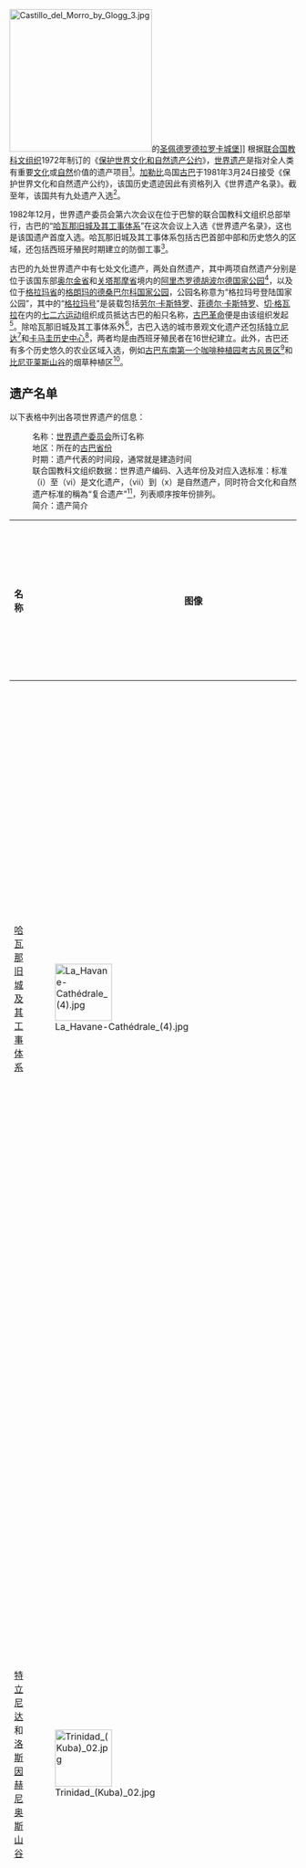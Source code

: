 {{noteTA
|1=zh-cn:特立尼达;zh-hk:千里達;zh-tw:千里達;
|G1=地名
|2=zh-hans:哈瓦那;zh-tw:哈瓦那;zh-hk:夏灣拿;zh-cn:哈瓦那;
}}
[[File:Castillo_del_Morro_by_Glogg_3.jpg|250px]]的[[圣佩德罗德拉罗卡城堡|圣佩德罗德拉罗卡城堡]]]]
根据[[联合国教育、科学及文化组织|联合国教科文组织]]1972年制订的《[[保护世界文化和自然遗产公约|保护世界文化和自然遗产公约]]》，[[世界遗产|世界遗产]]是指对全人类有重要[[文化遗产|文化]]或[[自然遗产|自然]]价值的遗产项目<ref name="convention">{{cite web | archiveurl = https://web.archive.org/web/20160523194513/http://whc.unesco.org/en/convention | archivedate = 2016-05-23 | deadurl = no | url = http://whc.unesco.org/en/convention/ | title = The World Heritage Convention | publisher = UNESCO | accessdate = 2016-07-05 }}</ref>。[[加勒比海|加勒比]]岛国[[古巴|古巴]]于1981年3月24日接受《保护世界文化和自然遗产公约》，该国历史遗迹因此有资格列入《世界遗产名录》。截至{{CURRENTYEAR}}年{{CURRENTMONTHNAME}}，该国共有九处遗产入选<ref name="cuba">{{cite web | url = http://whc.unesco.org/en/statesparties/cu/ | title = Cuba | archiveurl = https://web.archive.org/web/20160323024446/http://whc.unesco.org/en/statesparties/cu | publisher = UNESCO | accessdate = 2016-07-05 | archivedate = 2016-03-23 | deadurl = no }}</ref>。

1982年12月，世界遗产委员会第六次会议在位于巴黎的联合国教科文组织总部举行，古巴的“[[哈瓦那旧城|哈瓦那旧城及其工事体系]]”在这次会议上入选《世界遗产名录》，这也是该国遗产首度入选。哈瓦那旧城及其工事体系包括古巴首部中部和历史悠久的区域，还包括西班牙殖民时期建立的防御工事<ref>{{cite web | deadurl = no | archiveurl = https://web.archive.org/web/20160316092317/http://whc.unesco.org/archive/repcom82.htm | archivedate = 2016-03-16 | url = http://whc.unesco.org/archive/repcom82.htm | title = Report of the Rapporteur | publisher = [[联合国教育、科学及文化组织|UNESCO]] | date = 1983-01-17 | accessdate = 2016-07-05 }}</ref>。

古巴的九处世界遗产中有七处文化遗产，两处自然遗产，其中两项自然遗产分别是位于该国东部[[奥尔金省|奥尔金省]]和[[关塔那摩省|关塔那摩省]]境内的[[亚历杭德罗·德洪堡国家公园|阿里杰罗德胡波尔德国家公园]]<ref name="humboldt">{{cite web | url = http://whc.unesco.org/en/list/839 | title = 阿里杰罗德胡波尔德国家公园 | publisher = UNESCO | accessdate = 2016-07-05 | deadurl = no | archiveurl = https://web.archive.org/web/20160621064842/http://whc.unesco.org/en/list/839/ | archivedate = 2016-06-21 }}</ref>，以及位于[[格拉玛省|格拉玛省]]的[[德桑巴尔科国家公园|格朗玛的德桑巴尔科国家公园]]，公园名称意为“格拉玛号登陆国家公园”，其中的“[[格拉玛号|格拉玛号]]”是装载包括[[劳尔·卡斯特罗|劳尔·卡斯特罗]]、[[菲德尔·卡斯特罗|菲德尔·卡斯特罗]]、[[切·格瓦拉|切·格瓦拉]]在内的[[七二六运动|七二六运动]]组织成员抵达古巴的船只名称，[[古巴革命|古巴革命]]便是由该组织发起<ref name="granma">{{cite web | url = http://whc.unesco.org/en/list/889 | title = 格朗玛的德桑巴尔科国家公园 | publisher = UNESCO | accessdate = 2016-07-05 | archive-date = 2018-12-24 | archive-url = https://web.archive.org/web/20181224225808/http://whc.unesco.org/en/list/889 | dead-url = no }}</ref>。除哈瓦那旧城及其工事体系外<ref name="havana">{{cite web | url = http://whc.unesco.org/en/list/204 | title = 哈瓦那旧城及其工事体系 | publisher = UNESCO | accessdate = 2016-07-05 | archivedate = 2016-06-22 | archiveurl = https://web.archive.org/web/20160622092840/http://whc.unesco.org/en/list/204/ | deadurl = no }}</ref>，古巴入选的城市景观文化遗产还包括[[特立尼达_(古巴)|特立尼达]]<ref name="trinidad">{{cite web | url = http://whc.unesco.org/en/list/460 | title = 特立尼达和洛斯因赫尼奥斯山谷 | publisher = UNESCO | accessdate = 2016-07-05 | archivedate = 2016-06-22 | archiveurl = https://web.archive.org/web/20160622064126/http://whc.unesco.org/en/list/460/ | deadurl = no }}</ref>和[[卡马圭|卡马圭历史中心]]<ref name="camaguey">{{cite web | url = http://whc.unesco.org/en/list/1270 | title = Historic Centre of Camagüey | archiveurl = https://web.archive.org/web/20160622062206/http://whc.unesco.org/en/list/1270/ | publisher = UNESCO | deadurl = no | accessdate = 2016-07-05 | archivedate = 2016-06-22 }}</ref>，两者均是由西班牙殖民者在16世纪建立。此外，古巴还有多个历史悠久的农业区域入选，例如[[古巴东南第一个咖啡种植园考古风景区|古巴东南第一个咖啡种植园考古风景区]]<ref name="plantations">{{cite web | url = http://whc.unesco.org/en/list/1008 | title = 古巴东南第一个咖啡种植园考古风景区 | archiveurl = https://web.archive.org/web/20160621121051/http://whc.unesco.org/en/list/1008/ | publisher = UNESCO | deadurl = no | accessdate = 2016-07-05 | archivedate = 2016-06-21 }}</ref>和[[比尼亚莱斯山谷|比尼亚莱斯山谷]]的烟草种植区<ref name="valley">{{cite web | url = http://whc.unesco.org/en/list/840 | title = 比尼亚莱斯山谷 | publisher = UNESCO | archiveurl = https://web.archive.org/web/20160420201826/http://whc.unesco.org/en/list/840 | accessdate = 2016-07-05 | deadurl = no | archivedate = 2016-04-20 }}</ref>。

== 遗产名单 ==
以下表格中列出各项世界遗产的信息：
:名称：[[世界遗产委员会|世界遗产委员会]]所订名称
:地区：所在的[[古巴行政区划|古巴省份]]{{ref|a|1}}
:时期：遗产代表的时间段，通常就是建造时间
:联合国教科文组织数据：世界遗产编码、入选年份及对应入选标准：标准（i）至（vi）是文化遗产，（vii）到（x）是自然遗产，同时符合文化和自然遗产标准的稱為“复合遗产”<ref>{{cite web | url = http://whc.unesco.org/en/criteria/ | archiveurl = https://web.archive.org/web/20160612152223/http://whc.unesco.org/en/criteria/ | title = The Criteria of Selection | publisher = UNESCO | accessdate = 2016-07-05 | archivedate = 2016-06-12 | deadurl = no }}</ref>，列表顺序按年份排列。
:简介：遗产简介

{| class="wikitable plainrowheaders sortable" style="font-size:100%;width:100%;border:0px;text-align:left;line-height:150%;"
! 名称
! scope="col" class="unsortable"| 图像
! scope="col" |地区
! scope="col" |时期
! scope="col" |联合国教科文组织数据
! scope="col" class="unsortable"| 简介
! scope="col" class="unsortable"| 来源
|-
! scope="row"| [[哈瓦那旧城|哈瓦那旧城及其工事体系]]
|[[File:La_Havane-Cathédrale_(4).jpg|100px]]
|[[哈瓦那|哈瓦那]]
|{{sort|016.5|16至19世纪}}
|{{sort|1982|204；1982；iv，v}}
|哈瓦那由西班牙人于1519年建立，17世纪成了加勒比海主要的造船中心之一。哈瓦那旧城有大量[[巴洛克建筑|巴洛克]]和[[新古典主义建筑|新古典主义]]风格建筑，这里的历史地标包括[[圣查尔斯堡|圣查尔斯堡]]、[[哈瓦那主教座堂|哈瓦那主教座堂]]和[[哈瓦那大剧院|哈瓦那大剧院]]。
|<ref name="havana" />
|-
! scope="row"| [[特立尼达_(古巴)|特立尼达]]和[[洛斯因赫尼奥斯山谷|洛斯因赫尼奥斯山谷]]
|[[File:Trinidad_(Kuba)_02.jpg|100px]]
|[[圣斯皮里图斯省|圣斯皮里图斯省]] 
|{{sort|016.5|16至19世纪}}
|{{sort|1988|460；1988；iv，v}}
|特立尼达建于16世纪初。1518年，[[埃尔南·科尔特斯|埃尔南·科尔特斯]]开始从特立尼达港[[西班牙征服阿兹特克帝国|远征墨西哥]]。西班牙殖民统治时期，特立尼达的繁荣很大程度上是因当地成功的制糖业。邻近的洛斯因赫尼奥斯山谷是古巴制糖业的发源地，于18世纪诞生。这里建有许多[[蔗糖厂|蔗糖厂]]，还有许多畜牧场和烟草种植园。
|<ref name="trinidad" /><ref>{{cite web | url = http://www.ovpm.org/en/cuba/trinidad | title = Trinidad, Cuba | archiveurl = https://web.archive.org/web/20160315225611/http://www.ovpm.org/en/cuba/trinidad | publisher = Organization of World Heritage Cities | accessdate = 2016-07-05 | archivedate = 2016-03-15 | deadurl = no }}</ref>
|-
! scope="row"| [[圣佩德罗德拉罗卡堡|古巴圣地亚哥的圣佩德罗德拉罗卡堡]]
|[[File:Castillo_del_Morro_by_Glogg_4.jpg|100px]]
|[[圣地亚哥省_(古巴)|圣地亚哥省]]
|{{sort|017|17世纪}}
|{{sort|1997|841；1997；iv，v}}
|这座巨大的城堡是用来保护位于[[圣地亚哥-德古巴|圣地亚哥]]的重要港口。堡垒设计采用[[文艺复兴建筑|意大利文艺复兴风格]]，包含堡垒、军火库、[[菱堡|棱堡]]和[[炮台|炮台]]，是西班牙裔美洲人建造的防御堡垒中保存最好、最完整的一个。
|<ref name="sanpedro">{{cite web | url = http://whc.unesco.org/en/list/841 | title = 古巴圣地亚哥的圣佩德罗德拉罗卡堡 | archiveurl = https://web.archive.org/web/20160622071037/http://whc.unesco.org/en/list/841/ | publisher = UNESCO | deadurl = no | archivedate = 2016-06-22 | accessdate = 2016-07-05 }}</ref>
|-
! scope="row"| [[德桑巴尔科国家公园|格拉玛的德桑巴尔科国家公园]]
|[[File:Costa_típica_del_Parque_Nacional_Desembarco_del_Granma.jpg|100px]]
|[[格拉玛省|格拉玛省]]
|{{sort|999|不适用}}
|{{sort|1999|889；1999；vii，viii}}
|公园名称意为“格拉玛号登陆国家公园”，其中的“[[格拉玛号|格拉玛号]]”是装载包括[[劳尔·卡斯特罗|劳尔·卡斯特罗]]、[[菲德尔·卡斯特罗|菲德尔·卡斯特罗]]、[[切·格瓦拉|切·格瓦拉]]在内共79名[[七二六运动|七二六运动]]组织成员抵达古巴的船只名称，他们之后发动[[古巴革命|古巴革命]]推翻[[富尔亨西奥·巴蒂斯塔|富尔亨西奥·巴蒂斯塔]]的统治。公园内有独特的[[喀斯特地形|喀斯特地形、地貌]]，拥有梯田、悬崖和瀑布。
|<ref name="granma" /><ref>{{cite web |url=http://www.frommers.com/destinations/bayamo/3199010012.html |archiveurl=https://archive.li/20120904110920/http://www.frommers.com/destinations/bayamo/3199010012.html |title=In Depth: Dear Granma |work=Bayamo Travel Guide |publisher=Frommers |accessdate=2012-09-04 |archivedate=2012-09-04 |deadurl=yes }}</ref>
|-
! scope="row"| [[比尼亚莱斯山谷|比尼亚莱斯山谷]]
|[[File:Nebel_im_Valle_des_Vinales,_Kuba.jpg|100px]]
|[[比那尔德里奥省|比那尔德里奥省]]
|{{sort|019|19世纪}}
|{{sort|1999|840；1999；iv}}
|[[维尼亚莱斯|维尼亚莱斯]]是古巴西部城镇，于1875年成立，成立前人们就在这里的周边山谷大范围种植烟草。山谷内拥有[[喀斯特地形|喀斯特地形]]和[[乡土建筑|乡土建筑]]，采用传统的烟草种植工艺。此外，比尼亚莱斯山谷也是[[古巴革命|古巴革命]]及[[古巴独立战争|独立战争]]多场战斗的地点。
|<ref name="valley" /><ref>{{cite web | url = http://whc.unesco.org/archive/advisory_body_evaluation/840.pdf | archiveurl = https://web.archive.org/web/20160304032359/http://whc.unesco.org/archive/advisory_body_evaluation/840.pdf | deadurl = no | title = Viñales (Cuba) | publisher = UNESCO | accessdate = 2016-07-05 | format = [[便携式文档格式|PDF]] | archivedate = 2016-03-04 }}</ref>
|-
! scope="row"| [[古巴东南第一个咖啡种植园考古风景区|古巴东南第一个咖啡种植园考古风景区]]
|[[File:Cuba_Cafetal_Isabelica_P1080153a.jpg|100px]]
|[[圣地亚哥省_(古巴)|圣地亚哥省]]和[[关塔那摩省|关塔那摩省]]
|{{sort|019.5|19和20世纪}}
|{{sort|2000|1008；2000；iii，iv}}
|19世纪到20世纪初，[[咖啡属|咖啡]]是古巴东部的主要栽培作物。这些咖啡种植园遗迹展示出复杂地形上种植作物采用的技术手段，还体现出种植园体系在古巴乃至[[加勒比地区|加勒比地区]]经济和社会发展中的重要地位。
|<ref name="plantations" />
|-
! scope="row"| [[亚历杭德罗·德洪堡国家公园|阿里杰罗德胡波尔德国家公园]]
|[[File:Alejandro_de_Humboldt_National_Park.jpg|100px]]
|[[奥尔金省|奥尔金省]]和[[关塔那摩省|关塔那摩省]] 
|{{sort|999|不适用}}
|{{sort|2001|839；2001；ix，x}}
|古巴是加勒比地区的第一大岛，这座公园内的多条河流都是源自岛上的高海拔地区。公园内有复杂的地质和多变的地形，还有大量生物种类，古巴[[特有种|特有]]的28种植物有16种可以在这里找到，还有包括濒危物种[[古巴沟齿鼩|古巴沟齿鼩]]在内的多种动物。
|<ref name="humboldt" /><ref>{{cite web | url = http://www.iucnredlist.org/details/20320/0 | title = Solenodon cubanus | publisher = International Union for Conservation of Nature | accessdate = 2016-07-05 | archivedate = 2016-04-29 | archiveurl = https://web.archive.org/web/20160429082433/http://www.iucnredlist.org/details/20320/0 | deadurl = no }}</ref>
|-
! scope="row"| [[西恩富戈斯|西恩富戈斯古城]]
|[[File:CienfuegosCatedral.JPG|100px]]
|[[西恩富戈斯省|西恩富戈斯省]]
|{{sort|019|19世纪}}
|{{sort|2005|1202；2005；ii，v}}
|西恩富戈斯是于1819年建立起来的西班牙殖民地，但最早在此定居的却是法国移民。由于地处西恩富戈斯湾，这里成为甘蔗、烟草和咖啡贸易中心。由于古城是在殖民后期建立，因此其建筑更受到现代风格影响，体现出城市规划的现代理念。
|<ref name="cienfuegos">{{cite web | url = http://whc.unesco.org/en/list/1202 | title = 西恩富戈斯古城 | archiveurl = https://web.archive.org/web/20160621012425/http://whc.unesco.org/en/list/1202/ | publisher = UNESCO | deadurl = no | accessdate = 2016-07-05 | archivedate = 2016-06-21 }}</ref>
|-
! scope="row"| [[卡马圭|卡马圭]]历史中心
|[[File:Camaguey_rooftops_1.jpg|100px]]
|[[卡马圭省|卡马圭省]]
|{{sort|016|16世纪}}
|{{sort|2008|1270；2008；iv，v}}
|卡马圭是西班牙最早在古巴建立的七个村庄之一，于1528年开始有人定居。与井然有序的其他西班牙殖民定居点相比，卡马圭的城市结构很不规则。这种迷宫般的风格主要源自欧洲中世纪理念及早期移民和建筑工人的传统施工手段。
|<ref name="camaguey" />
|}

=== 预备名单 ===
除已入选的世界遗产外，接受《保护世界文化和自然遗产公约》的成员国还可以把遗产项目列入预备名单，任何遗产在提名列入《世界遗产名录》前都必须入选预备名单<ref>{{cite web | url = http://whc.unesco.org/en/tentativelists/ | title = Tentative Lists | publisher = UNESCO | accessdate = 2016-07-06 | archivedate = 2016-04-01 | deadurl = no | archiveurl = https://web.archive.org/web/20160401104537/http://whc.unesco.org/en/tentativelists/ }}</ref>。截至2016年6月，古巴的预备名单上共有以下三项遗产<ref>{{cite web |url=http://whc.unesco.org/en/tentativelists/state=cu |title=Tentative List – Cuba |archiveurl=https://web.archive.org/web/20160523212346/http://whc.unesco.org/en/tentativelists/state%3Dcu |publisher=UNESCO |accessdate=2016-07-06 |archivedate=2016-05-23 |deadurl=no }}</ref>：
#[[萨帕塔沼泽|萨帕塔沼泽国家公园]]：这座公园已经成为[[人与生物圈计划|生物圈保护区]]，拥有包括[[红树林|红树林]]和延绵的[[珊瑚礁|珊瑚礁]]在内的多种地貌和物种<ref>{{cite web | url = http://whc.unesco.org/en/tentativelists/1801/ | title = Ciénaga de Zapata National Park | publisher = UNESCO | accessdate = 2016-07-06 | archivedate = 2016-07-04 | archiveurl = https://web.archive.org/web/20160704040403/http://whc.unesco.org/en/tentativelists/1801/ | deadurl = no }}</ref>。
#[[古巴国家艺术学校|古巴国家艺术学校]]：古巴国家艺术学校于1962年成立，旨在培养造型艺术、音乐、芭蕾、话剧、现代和民俗舞蹈领域的艺术家。学校建筑为古巴当代风格，施工时采用的水泥砖当时非常罕见<ref>{{cite web | deadurl = no | archiveurl = https://web.archive.org/web/20160704030542/http://whc.unesco.org/en/tentativelists/1798/ | archivedate = 2016-07-04 | url = http://whc.unesco.org/en/tentativelists/1798/ | title = National Schools of Art, Cubanacán | publisher = UNESCO | accessdate = 2016-07-06 }}</ref>。
#古巴加勒比海的珊瑚礁群：这片珊瑚礁群主要包括古巴南部海岸沿线各不同部分的珊瑚礁，特别是以[[卡纳雷奥斯群岛|卡纳雷奥斯群岛]]和[[女王花园群岛|女王花园群岛]]为中心的海域，从古巴最西端的[[瓜纳阿卡维韦斯半岛|瓜纳阿卡维韦斯半岛]]一直延伸到该国东南部的女王花园群岛，全长800公里，包含九个不同的保护区<ref>{{cite web | url = http://whc.unesco.org/en/tentativelists/1802/ | archiveurl = https://web.archive.org/web/20160703235137/http://whc.unesco.org/en/tentativelists/1802/ | title = Reef System in the Cuban Caribbean | publisher = UNESCO | accessdate = 2016-07-06 | archivedate = 2016-07-03 | deadurl = no }}</ref>。

== 遗产位置 ==
{{location map+ |Cuba |float=center |width=700 |caption=古巴世界遗产位置<ref name="cuba" /> |places=
{{location map~ |Cuba |lat=23.135944 |long=-82.358333 |label=[[哈瓦那旧城|哈瓦那旧城]]}}
{{location map~ |Cuba |lat=21.804167 |long=-79.983056 |label=[[特立尼达_(古巴)|特立尼达]] |position=left}}
{{location map~ |Cuba |lat=21.841389 |long=-79.866389 |label=[[洛斯因赫尼奥斯山谷|洛斯因赫尼奥斯山谷]] }}
{{location map~ |Cuba |lat=19.968706 |long=-75.870300 |label=[[圣佩德罗德拉罗卡堡|圣佩德罗德拉罗卡堡]]|position=left}}
{{location map~ |Cuba |lat=19.883333 |long=-77.633333 |label=[[德桑巴尔科国家公园|德桑巴尔科国家公园]] |position=left}}
{{location map~ |Cuba |lat=22.616667 |long=-83.716667 |label=[[比尼亚莱斯山谷|比尼亚莱斯山谷]] |position=left}}
{{location map~ |Cuba |lat=20.030000 |long=-75.391389 |label=[[古巴东南第一个咖啡种植园考古风景区|咖啡种植园]] |position=bottom}}
{{location map~ |Cuba |lat=20.450000 |long=-75.000000 |label=[[亚历杭德罗·德洪堡国家公园|阿里杰罗德胡波尔德国家公园]]|position=top}}
{{location map~ |Cuba |lat=22.145556 |long=-80.436389 |label=[[西恩富戈斯|西恩富戈斯]] |position=left}}
{{location map~ |Cuba |lat=21.383889 |long=-77.907500 |label=[[卡马圭|卡马圭]]}}
}}
{{Clear}}

== 注释 ==
:1.{{note|a}}[[青年岛|青年岛]]是特别行政区，不属省份。2011年1月1日，[[哈瓦那省|哈瓦那省]]分裂成[[阿尔特米萨省|阿尔特米萨省]]和[[玛雅贝克省|玛雅贝克省]]，原称“哈瓦那城”（{{lang|en|Ciudad de La Habana}}）的地方即是如今的哈瓦那省<ref>{{cite news | archivedate = 2016-03-22 | url = http://www.granma.cu/granmad/2010/06/08/nacional/artic04.html | title = La racionalidad como premisa | first = Alberto | last = Núñez Betancourt | publisher = ''Granma'' | accessdate = 2016-07-06 | deadurl = no | archiveurl = https://web.archive.org/web/20160322000043/http://www.granma.cu/granmad/2010/06/08/nacional/artic04.html }}</ref>。

== 参考资料 ==
{{Reflist |colwidth = 30em}}

{{-}}
{{古巴世界遗产}}
{{世界遗产列表}}

[[Category:古巴世界遺產|]]
[[Category:世界遺產列表|Cuba]]
[[Category:古巴地理相关列表|Category:古巴地理相关列表]]

{{Featured list}}